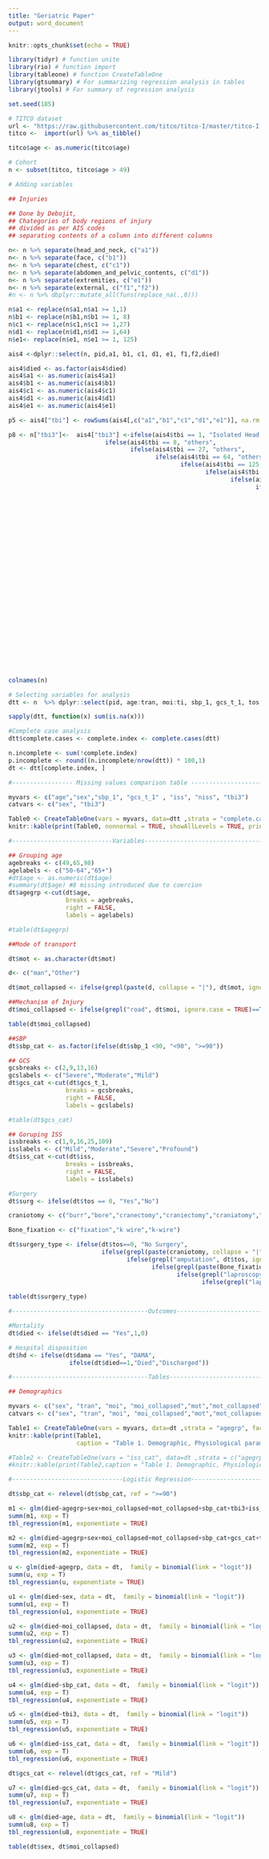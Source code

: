 ```yaml
---
title: "Geriatric Paper"
output: word_document
---
```


```r
knitr::opts_chunk$set(echo = TRUE)

library(tidyr) # function unite 
library(rio) # function import
library(tableone) # function CreateTableOne
library(gtsummary) # For summarizing regression analysis in tables
library(jtools) # For summary of regression analysis

```

```r

set.seed(185)

# TITCO dataset
url <- "https://raw.githubusercontent.com/titco/titco-I/master/titco-I-full-dataset-v1.csv"
titco <-  import(url) %>% as_tibble()

titco$age <- as.numeric(titco$age)

# Cohort
n <- subset(titco, titco$age > 49)

# Adding variables

## Injuries

## Done by Debojit,
## Chategories of body regions of injury 
## divided as per AIS codes
## separating contents of a column into different columns

n<- n %>% separate(head_and_neck, c("a1"))
n<- n %>% separate(face, c("b1"))
n<- n %>% separate(chest, c("c1"))
n<- n %>% separate(abdomen_and_pelvic_contents, c("d1"))
n<- n %>% separate(extremities, c("e1"))
n<- n %>% separate(external, c("f1","f2"))
#n <- n %>% dbplyr::mutate_all(funs(replace_na(.,0)))

n$a1 <- replace(n$a1,n$a1 >= 1,1)
n$b1 <- replace(n$b1,n$b1 >= 1, 8)
n$c1 <- replace(n$c1,n$c1 >= 1,27)
n$d1 <- replace(n$d1,n$d1 >= 1,64)
n$e1<- replace(n$e1, n$e1 >= 1, 125)

ais4 <-dplyr::select(n, pid,a1, b1, c1, d1, e1, f1,f2,died)

ais4$died <- as.factor(ais4$died)
ais4$a1 <- as.numeric(ais4$a1)
ais4$b1 <- as.numeric(ais4$b1)
ais4$c1 <- as.numeric(ais4$c1)
ais4$d1 <- as.numeric(ais4$d1)
ais4$e1 <- as.numeric(ais4$e1)

p5 <- ais4["tbi"] <- rowSums(ais4[,c("a1","b1","c1","d1","e1")], na.rm = T)

p8 <- n["tbi3"]<-  ais4["tbi3"] <-ifelse(ais4$tbi == 1, "Isolated Head Injury",
                           ifelse(ais4$tbi == 8, "others",
                                  ifelse(ais4$tbi == 27, "others",
                                         ifelse(ais4$tbi == 64, "others",
                                                ifelse(ais4$tbi == 125,"others",
                                                       ifelse(ais4$tbi == 9, "Head and others",
                                                              ifelse(ais4$tbi == 28, "Head and others",
                                                                     ifelse(ais4$tbi == 65, "Head and others",
                                                                            ifelse(ais4$tbi == 126, "Head and others",
                                                                                   ifelse(ais4$tbi == 35, "others",
                                                                                          ifelse(ais4$tbi == 72, "others",
                                                                                                 ifelse(ais4$tbi == 91, "others",
                                                                                                        ifelse(ais4$tbi == 133, "others",
                                                                                                               ifelse(ais4$tbi == 152 , "others",
                                                                                                                      ifelse(ais4$tbi == 189, "others",
                                                                                        
                                                                                          ifelse(ais4$tbi == 36, "Head and others",
                                                                                                 ifelse(ais4$tbi == 92, "Head and others",
                                                                                                        ifelse(ais4$tbi == 190, "Head and others",
                                                                                                        ifelse(ais4$tbi == 99, "others",
                                                                                                               ifelse(ais4$tbi == 197, "others",
                                                                                                               ifelse(ais4$tbi == 134, "Head and others",
                                                                                                                      ifelse(ais4$tbi == 153, "Head and others",
                                                                                                                             ifelse(ais4$tbi == 216, "others",
                                                                                                                             ifelse(ais4$tbi== 160, "others",
                                                                                                                                    ifelse(ais4$tbi == 161, "Head and others",
                                                                                                                                           ifelse(ais4$tbi == 198, "Head and others",
                                                                                                                                                  ifelse(ais4$tbi ==217, "Head and others",
                                                                                                                                                         ifelse(ais4$tbi== 224, "others",
                                                                                                                                                                ifelse(ais4$tbi == 225, "Head and others", NA )))))))
                                                                                                                      ))))))))))))))))))))))


colnames(n)

# Selecting variables for analysis
dtt <- n  %>% dplyr::select(pid, age:tran, moi:ti, sbp_1, gcs_t_1, tos, ct, fast, xray, dama, iss, niss, died, tbi3)

sapply(dtt, function(x) sum(is.na(x)))

#Complete case analysis
dtt$complete.cases <- complete.index <- complete.cases(dtt)

n.incomplete <- sum(!complete.index)
p.incomplete <- round((n.incomplete/nrow(dtt)) * 100,1)
dt <- dtt[complete.index, ]

#----------------- Missing values comparison table -----------------------

myvars <- c("age","sex","sbp_1", "gcs_t_1" , "iss", "niss", "tbi3")
catvars <- c("sex", "tbi3")

Table0 <- CreateTableOne(vars = myvars, data=dtt ,strata = "complete.cases", factorVars = catvars)
knitr::kable(print(Table0, nonnormal = TRUE, showAllLevels = TRUE, printToggle = FALSE, varLabels = TRUE, formatOptions = list(big.mark = ",")))

#----------------------------Variables------------------------------------

## Grouping age
agebreaks <- c(49,65,98)
agelabels <- c("50-64","65+")
#dt$age <- as.numeric(dt$age)
#summary(dt$age) #8 missing introduced due to coercion
dt$agegrp <-cut(dt$age,
                breaks = agebreaks,
                right = FALSE,
                labels = agelabels)

#table(dt$agegrp)

##Mode of transport

dt$mot <- as.character(dt$mot)

d<- c("man","Other")

dt$mot_collapsed <- ifelse(grepl(paste(d, collapse = "|"), dt$mot, ignore.case = TRUE)==TRUE,"Other", dt$mot)

##Mechanism of Injury
dt$moi_collapsed <- ifelse(grepl("road", dt$moi, ignore.case = TRUE)==TRUE,"Road Traffic Accident", dt$moi)

table(dt$moi_collapsed)

##SBP
dt$sbp_cat <- as.factor(ifelse(dt$sbp_1 <90, "<90", ">=90"))

## GCS
gcsbreaks <- c(2,9,13,16)
gcslabels <- c("Severe","Moderate","Mild")
dt$gcs_cat <-cut(dt$gcs_t_1,
                breaks = gcsbreaks,
                right = FALSE,
                labels = gcslabels)

#table(dt$gcs_cat)

## Goruping ISS 
issbreaks <- c(1,9,16,25,109)
isslabels <- c("Mild","Moderate","Severe","Profound")
dt$iss_cat <-cut(dt$iss,
                breaks = issbreaks,
                right = FALSE,
                labels = isslabels)

#Surgery
dt$surg <- ifelse(dt$tos == 0, "Yes","No")

craniotomy <- c("burr","bore","cranectomy","craniectomy","craniatomy","craniotomy","CRANIOTOMY")

Bone_fixation <- c("fixation","k wire","k-wire")

dt$surgery_type <- ifelse(dt$tos==0, "No Surgery",
                          ifelse(grepl(paste(craniotomy, collapse = "|"), dt$tos, ignore.case = TRUE)==TRUE, "Craniotomy",
                                 ifelse(grepl("amputation", dt$tos, ignore.case = TRUE)==TRUE, "Amputation",
                                        ifelse(grepl(paste(Bone_fixation,collapse = "|"), dt$tos, ignore.case = TRUE)==TRUE, "Bone Fixation",
                                               ifelse(grepl("laproscopy", dt$tos, ignore.case = TRUE)==TRUE, "Laproscopy",
                                                      ifelse(grepl("laprotomy", dt$tos, ignore.case = TRUE)==TRUE,"Laprotomy","Others"))))))
                            
table(dt$surgery_type)

#--------------------------------------Outcomes---------------------------------------

#Mortality
dt$died <- ifelse(dt$died == "Yes",1,0)

# Hospital disposition
dt$hd <- ifelse(dt$dama == "Yes", "DAMA",
                 ifelse(dt$died==1,"Died","Discharged"))

#--------------------------------------Tables---------------------------------------

## Demographics

myvars <- c("sex", "tran", "moi", "moi_collapsed","mot","mot_collapsed", "ti", "sbp_1","sbp_cat", "gcs_t_1" , "gcs_cat" ,  "ct", "fast", "xray","tbi3", "iss" , "iss_cat", "surg", "surgery_type", "hd")
catvars <- c("sex", "tran", "moi", "moi_collapsed","mot","mot_collapsed", "ti", "sbp_cat", "gcs_cat", "ct", "fast", "xray","tbi3", "iss_cat" , "surgery_type", "surg", "hd")

Table1 <- CreateTableOne(vars = myvars, data=dt ,strata = "agegrp", factorVars = catvars)
knitr::kable(print(Table1,
                   caption = "Table 1. Demographic, Physiological parameters, Injury Characteristics", showAllLevels = TRUE, printToggle = FALSE, varLabels = TRUE))

#Table2 <- CreateTableOne(vars = "iss_cat", data=dt ,strata = c("agegrp","moi_collapsed"), factorVars = "iss_cat")
#knitr::kable(print(Table2,caption = "Table 1. Demographic, Physiological parameters, Injury Characteristics", showAllLevels = TRUE, printToggle = FALSE, varLabels = TRUE))

#-------------------------------Logistic Regression-----------------------------------

dt$sbp_cat <- relevel(dt$sbp_cat, ref = ">=90")

m1 <- glm(died~agegrp+sex+moi_collapsed+mot_collapsed+sbp_cat+tbi3+iss_cat, data = dt,  family = binomial(link = "logit"))
summ(m1, exp = T)
tbl_regression(m1, exponentiate = TRUE)

m2 <- glm(died~agegrp+sex+moi_collapsed+mot_collapsed+sbp_cat+gcs_cat+tbi3+iss_cat, data = dt,  family = binomial(link = "logit"))
summ(m2, exp = T)
tbl_regression(m2, exponentiate = TRUE)

u <- glm(died~agegrp, data = dt,  family = binomial(link = "logit"))
summ(u, exp = T)
tbl_regression(u, exponentiate = TRUE)

u1 <- glm(died~sex, data = dt,  family = binomial(link = "logit"))
summ(u1, exp = T)
tbl_regression(u1, exponentiate = TRUE)

u2 <- glm(died~moi_collapsed, data = dt,  family = binomial(link = "logit"))
summ(u2, exp = T)
tbl_regression(u2, exponentiate = TRUE)

u3 <- glm(died~mot_collapsed, data = dt,  family = binomial(link = "logit"))
summ(u3, exp = T)
tbl_regression(u3, exponentiate = TRUE)

u4 <- glm(died~sbp_cat, data = dt,  family = binomial(link = "logit"))
summ(u4, exp = T)
tbl_regression(u4, exponentiate = TRUE)

u5 <- glm(died~tbi3, data = dt,  family = binomial(link = "logit"))
summ(u5, exp = T)
tbl_regression(u5, exponentiate = TRUE)

u6 <- glm(died~iss_cat, data = dt,  family = binomial(link = "logit"))
summ(u6, exp = T)
tbl_regression(u6, exponentiate = TRUE)

dt$gcs_cat <- relevel(dt$gcs_cat, ref = "Mild")

u7 <- glm(died~gcs_cat, data = dt,  family = binomial(link = "logit"))
summ(u7, exp = T)
tbl_regression(u7, exponentiate = TRUE)

u8 <- glm(died~age, data = dt,  family = binomial(link = "logit"))
summ(u8, exp = T)
tbl_regression(u8, exponentiate = TRUE)

table(dt$sex, dt$moi_collapsed)


```
